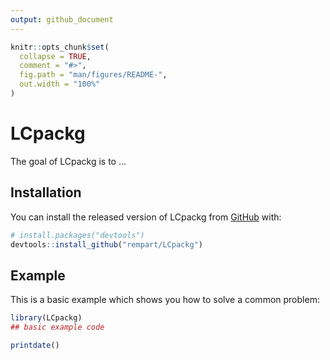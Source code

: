 ```yaml
---
output: github_document
---
```


<!-- README.md is generated from README.Rmd. Please edit that file -->

```r
knitr::opts_chunk$set(
  collapse = TRUE,
  comment = "#>",
  fig.path = "man/figures/README-",
  out.width = "100%"
)
```

# LCpackg

<!-- badges: start -->
<!-- badges: end -->

The goal of LCpackg is to ...

## Installation

You can install the released version of LCpackg from [GitHub](https://github.com/) with:

``` r
# install.packages("devtools")
devtools::install_github("rempart/LCpackg")
```
## Example

This is a basic example which shows you how to solve a common problem:

```r
library(LCpackg)
## basic example code
```



```r
printdate()
```


